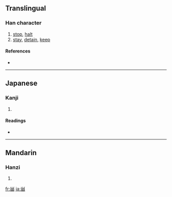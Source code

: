{{also|留}}
==Translingual==

===Han character===
{{Han char|rn=102|rad=田|as=03|sn=8|four=|canj=火田 (FW), X火田 (XFW)}}

# [[stop]], [[halt]]
# [[stay]], [[detain]], [[keep]]

====References====
* {{Han ref|kx=0760.031|dkj=21760|hdz=42531.011|uh=7544|ud=30020}}

----

==Japanese==

===Kanji===
{{ja-kanji|grade=|rs=田03}}

# {{defn|Japanese}}

====Readings====
* {{ja-readings|on=[[りゅう]] (ryū), [[る]] (ru)|kun=[[とめる]] (tomeru), [[とどまる]] (todomaru)|nanori=}}

----

==Mandarin==

===Hanzi===
{{cmn-hanzi|pin=[[liú]] ([[liu2]])|wg=liu<sup>2</sup>}}

# {{defn|Mandarin}}

[[fr:畄]]
[[ja:畄]]
